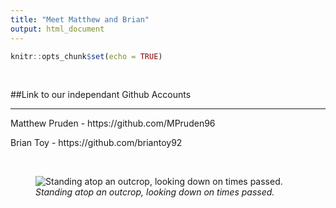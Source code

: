 ```yaml
---
title: "Meet Matthew and Brian"
output: html_document
---
```


```r
knitr::opts_chunk$set(echo = TRUE)
```

<br>

##Link to our independant Github Accounts

---

Matthew Pruden - https://github.com/MPruden96

Brian Toy - https://github.com/briantoy92

<br>

![_Standing atop an outcrop, looking down on times passed._](DinosaurProvincialPark.jpg)
